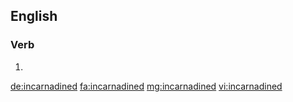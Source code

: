 ==English==

===Verb===
{{head|en}}

# {{en-past of|incarnadine}}

[[de:incarnadined]]
[[fa:incarnadined]]
[[mg:incarnadined]]
[[vi:incarnadined]]